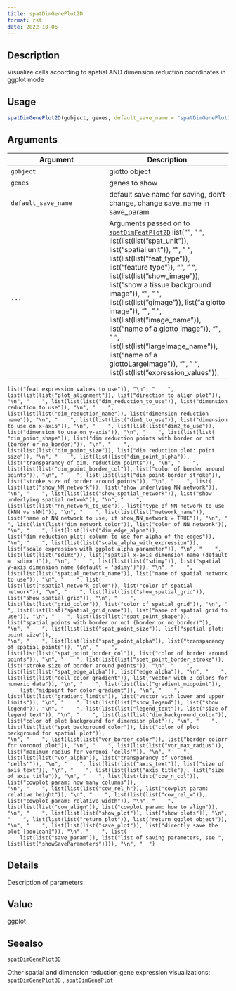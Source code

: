 ```yaml
--- 
title: spatDimGenePlot2D 
format: rst 
date: 2022-10-06 
--- 
```


## Description

Visualize cells according to spatial AND dimension reduction coordinates in ggplot mode


## Usage

```r
spatDimGenePlot2D(gobject, genes, default_save_name = "spatDimGenePlot2D", ...)
```


## Arguments

Argument      |Description
------------- |----------------
`gobject`     |     giotto object
`genes`     |     genes to show
`default_save_name`     |     default save name for saving, don't change, change save_name in save_param
`...`     |      Arguments passed on to [`spatDimFeatPlot2D`](#spatdimfeatplot2d)   list("\n", "    ", list(list(list("spat_unit")), list("spatial unit")), "\n", "    ", list(list(list("feat_type")), list("feature type")), "\n", "    ", list(list(list("show_image")), list("show a tissue background image")), "\n", "    ", list(list(list("gimage")), list("a giotto image")), "\n", "    ", list(list(list("image_name")), list("name of a giotto image")), "\n", "    ", list(list(list("largeImage_name")), list("name of a giottoLargeImage")), "\n", "    ", list(list(list("expression_values")), 
    list("feat expression values to use")), "\n", "    ", list(list(list("plot_alignment")), list("direction to align plot")), "\n", "    ", list(list(list("dim_reduction_to_use")), list("dimension reduction to use")), "\n", "    ", list(list(list("dim_reduction_name")), list("dimension reduction name")), "\n", "    ", list(list(list("dim1_to_use")), list("dimension to use on x-axis")), "\n", "    ", list(list(list("dim2_to_use")), list("dimension to use on y-axis")), "\n", "    ", list(list(list(
    "dim_point_shape")), list("dim reduction points with border or not (border or no_border)")), "\n", "    ", list(list(list("dim_point_size")), list("dim reduction plot: point size")), "\n", "    ", list(list(list("dim_point_alpha")), list("transparancy of dim. reduction points")), "\n", "    ", list(list(list("dim_point_border_col")), list("color of border around points")), "\n", "    ", list(list(list("dim_point_border_stroke")), list("stroke size of border around points")), "\n", "    ", list(
    list(list("show_NN_network")), list("show underlying NN network")), "\n", "    ", list(list(list("show_spatial_network")), list("show underlying spatial netwok")), "\n", "    ", list(list(list("nn_network_to_use")), list("type of NN network to use (kNN vs sNN)")), "\n", "    ", list(list(list("network_name")), list("name of NN network to use, if show_NN_network = TRUE")), "\n", "    ", list(list(list("dim_network_color")), list("color of NN network")), "\n", "    ", list(list(list("dim_edge_alpha")), 
    list("dim reduction plot: column to use for alpha of the edges")), "\n", "    ", list(list(list("scale_alpha_with_expression")), list("scale expression with ggplot alpha parameter")), "\n", "    ", list(list(list("sdimx")), list("spatial x-axis dimension name (default = 'sdimx')")), "\n", "    ", list(list(list("sdimy")), list("spatial y-axis dimension name (default = 'sdimy')")), "\n", "    ", list(list(list("spatial_network_name")), list("name of spatial network to use")), "\n", "    ", list(
    list(list("spatial_network_color")), list("color of spatial network")), "\n", "    ", list(list(list("show_spatial_grid")), list("show spatial grid")), "\n", "    ", list(list(list("grid_color")), list("color of spatial grid")), "\n", "    ", list(list(list("spatial_grid_name")), list("name of spatial grid to use")), "\n", "    ", list(list(list("spat_point_shape")), list("spatial points with border or not (border or no_border)")), "\n", "    ", list(list(list("spat_point_size")), list("spatial plot: point size")), 
    "\n", "    ", list(list(list("spat_point_alpha")), list("transparancy of spatial points")), "\n", "    ", list(list(list("spat_point_border_col")), list("color of border around points")), "\n", "    ", list(list(list("spat_point_border_stroke")), list("stroke size of border around points")), "\n", "    ", list(list(list("spat_edge_alpha")), list("edge alpha")), "\n", "    ", list(list(list("cell_color_gradient")), list("vector with 3 colors for numeric data")), "\n", "    ", list(list(list("gradient_midpoint")), 
        list("midpoint for color gradient")), "\n", "    ", list(list(list("gradient_limits")), list("vector with lower and upper limits")), "\n", "    ", list(list(list("show_legend")), list("show legend")), "\n", "    ", list(list(list("legend_text")), list("size of legend text")), "\n", "    ", list(list(list("dim_background_color")), list("color of plot background for dimension plot")), "\n", "    ", list(list(list("spat_background_color")), list("color of plot background for spatial plot")), 
    "\n", "    ", list(list(list("vor_border_color")), list("border colorr for voronoi plot")), "\n", "    ", list(list(list("vor_max_radius")), list("maximum radius for voronoi 'cells'")), "\n", "    ", list(list(list("vor_alpha")), list("transparancy of voronoi 'cells'")), "\n", "    ", list(list(list("axis_text")), list("size of axis text")), "\n", "    ", list(list(list("axis_title")), list("size of axis title")), "\n", "    ", list(list(list("cow_n_col")), list("cowplot param: how many columns")), 
    "\n", "    ", list(list(list("cow_rel_h")), list("cowplot param: relative height")), "\n", "    ", list(list(list("cow_rel_w")), list("cowplot param: relative width")), "\n", "    ", list(list(list("cow_align")), list("cowplot param: how to align")), "\n", "    ", list(list(list("show_plot")), list("show plots")), "\n", "    ", list(list(list("return_plot")), list("return ggplot object")), "\n", "    ", list(list(list("save_plot")), list("directly save the plot [boolean]")), "\n", "    ", list(
        list(list("save_param")), list("list of saving parameters, see ", list(list("showSaveParameters")))), "\n", "  ")


## Details

Description of parameters.


## Value

ggplot


## Seealso

[`spatDimGenePlot3D`](#spatdimgeneplot3d) 
 
 Other spatial and dimension reduction gene expression visualizations:
 [`spatDimGenePlot3D`](#spatdimgeneplot3d) ,
 [`spatDimGenePlot`](#spatdimgeneplot)


